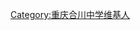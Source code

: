 {{Userbox
  |border-c = #DF0101
  |border-s = 1
  |id-c     = #ffffff
  |id-s     = 14
  |id-fc    = #000000
  |info-c   = #8A0808
  |info-s   = 10
  |info-fc  = #FFFFFF
  |id       = HCZX
  |info     = 这个用户是'''[[合川中学|<span style="color: #FFFFFF;" class="org">重庆市合川中学</span>]]'''的校友、学生或老师。
}}
[[Category:重庆合川中学维基人]]